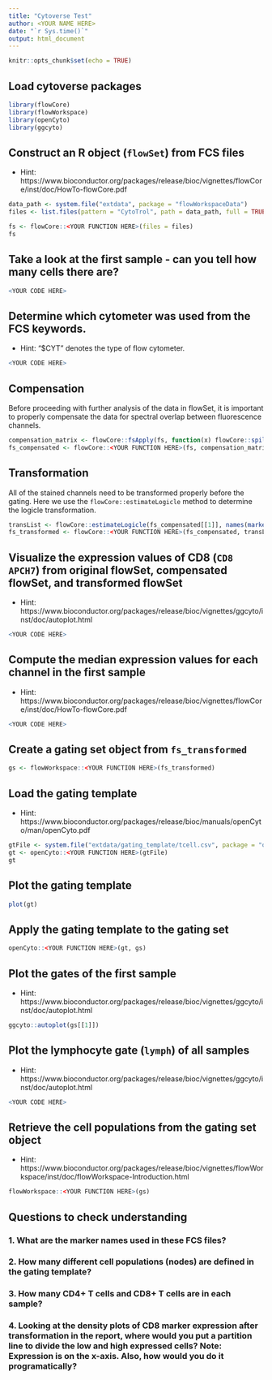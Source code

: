 ```yaml
---
title: "Cytoverse Test"
author: <YOUR NAME HERE>
date: "`r Sys.time()`"
output: html_document
---
```


```r
knitr::opts_chunk$set(echo = TRUE)
```

## Load cytoverse packages

```r
library(flowCore)
library(flowWorkspace)
library(openCyto)
library(ggcyto)
```

## Construct an R object (`flowSet`) from FCS files

- Hint: https://www.bioconductor.org/packages/release/bioc/vignettes/flowCore/inst/doc/HowTo-flowCore.pdf

```r
data_path <- system.file("extdata", package = "flowWorkspaceData")
files <- list.files(pattern = "CytoTrol", path = data_path, full = TRUE)

fs <- flowCore::<YOUR FUNCTION HERE>(files = files)
fs
```

## Take a look at the first sample - can you tell how many cells there are?

```r
<YOUR CODE HERE>
```

## Determine which cytometer was used from the FCS keywords.

- Hint: "$CYT" denotes the type of flow cytometer.

```r
<YOUR CODE HERE>
```

## Compensation

Before proceeding with further analysis of the data in flowSet, it is important to properly compensate the data for spectral overlap between fluorescence channels.

```r
compensation_matrix <- flowCore::fsApply(fs, function(x) flowCore::spillover(x)[[1]], simplify = FALSE)
fs_compensated <- flowCore::<YOUR FUNCTION HERE>(fs, compensation_matrix)
```

## Transformation

All of the stained channels need to be transformed properly before the gating. Here we use the `flowCore::estimateLogicle` method to determine the logicle transformation.

```r
transList <- flowCore::estimateLogicle(fs_compensated[[1]], names(markernames(fs)))
fs_transformed <- flowCore::<YOUR FUNCTION HERE>(fs_compensated, transList)
```

## Visualize the expression values of CD8 (`CD8 APCH7`) from original flowSet, compensated flowSet, and transformed flowSet

- Hint: https://www.bioconductor.org/packages/release/bioc/vignettes/ggcyto/inst/doc/autoplot.html

```r
<YOUR CODE HERE>
```

## Compute the median expression values for each channel in the first sample

- Hint: https://www.bioconductor.org/packages/release/bioc/vignettes/flowCore/inst/doc/HowTo-flowCore.pdf

```r
<YOUR CODE HERE>
```

## Create a gating set object from `fs_transformed`

```r
gs <- flowWorkspace::<YOUR FUNCTION HERE>(fs_transformed)
```

## Load the gating template

- Hint: https://www.bioconductor.org/packages/release/bioc/manuals/openCyto/man/openCyto.pdf

```r
gtFile <- system.file("extdata/gating_template/tcell.csv", package = "openCyto")
gt <- openCyto::<YOUR FUNCTION HERE>(gtFile)
gt
```

## Plot the gating template

```r
plot(gt)
```

## Apply the gating template to the gating set

```r
openCyto::<YOUR FUNCTION HERE>(gt, gs)
```

## Plot the gates of the first sample

- Hint: https://www.bioconductor.org/packages/release/bioc/vignettes/ggcyto/inst/doc/autoplot.html

```r
ggcyto::autoplot(gs[[1]])
```

## Plot the lymphocyte gate (`lymph`) of all samples

- Hint: https://www.bioconductor.org/packages/release/bioc/vignettes/ggcyto/inst/doc/autoplot.html

```r
<YOUR CODE HERE>
```

## Retrieve the cell populations from the gating set object

- Hint: https://www.bioconductor.org/packages/release/bioc/vignettes/flowWorkspace/inst/doc/flowWorkspace-Introduction.html

```r
flowWorkspace::<YOUR FUNCTION HERE>(gs)
```

## Questions to check understanding

### 1. What are the marker names used in these FCS files?

### 2. How many different cell populations (nodes) are defined in the gating template?

### 3. How many CD4+ T cells and CD8+ T cells are in each sample?

### 4. Looking at the density plots of CD8 marker expression after transformation in the report, where would you put a partition line to divide the low and high expressed cells? Note: Expression is on the x-axis. Also, how would you do it programatically?
